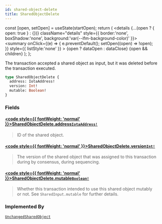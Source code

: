 ```yaml
---
id: shared-object-delete
title: SharedObjectDelete
---
```









  const [open, setOpen] = useState(startOpen);
  return (
    <details {...(open ? { open: true } : {})} className="details" style={{ border:'none', boxShadow:'none', background:'var(--ifm-background-color)' }}>
      <summary
        onClick={(e) => {
          e.preventDefault();
          setOpen((open) => !open);
        }}
        style={{ listStyle:'none' }}
      >
      {open ? dataOpen : dataClose}
      </summary>
      {open && children}
    </details>
  );
};








The transaction accepted a shared object as input, but it was deleted before the transaction
executed.


```graphql
type SharedObjectDelete {
  address: IotaAddress!
  version: Int!
  mutable: Boolean!
}
```




### Fields

#### [<code style={{ fontWeight: 'normal' }}>SharedObjectDelete.<b>address</b></code>](#)<Bullet />[`IotaAddress!`](/references/iota-api/iota-graphql/reference/types/scalars/iota-address) <Badge class="badge badge--secondary" text="non-null"/> <Badge class="badge badge--secondary" text="scalar"/> 
> 
> 
> ID of the shared object.
> 

#### [<code style={{ fontWeight: 'normal' }}>SharedObjectDelete.<b>version</b></code>](#)<Bullet />[`Int!`](/references/iota-api/iota-graphql/reference/types/scalars/int) <Badge class="badge badge--secondary" text="non-null"/> <Badge class="badge badge--secondary" text="scalar"/> 
> 
> 
> The version of the shared object that was assigned to this transaction during by consensus,
> during sequencing.
> 

#### [<code style={{ fontWeight: 'normal' }}>SharedObjectDelete.<b>mutable</b></code>](#)<Bullet />[`Boolean!`](/references/iota-api/iota-graphql/reference/types/scalars/boolean) <Badge class="badge badge--secondary" text="non-null"/> <Badge class="badge badge--secondary" text="scalar"/> 
> 
> 
> Whether this transaction intended to use this shared object mutably or not. See
> `SharedInput.mutable` for further details.
> 





### Implemented By

[`UnchangedSharedObject`](/references/iota-api/iota-graphql/reference/types/unions/unchanged-shared-object)  <Badge class="badge badge--secondary" text="union"/>

